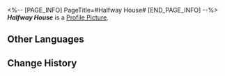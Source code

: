 <%-- [PAGE_INFO]
PageTitle=#Halfway House#
[END_PAGE_INFO] --%>
{{Item Infobox
|title       = ''Halfway House''
|id          = 210312
|image       = Item ''Halfway House''.png
|type        = Disk
|invCategory = Valuables
|rarity      = 3
|effect      = A record that can be played on the Express' phonograph. It might be a chance acquisition or a gift from someone else. All sorts of memories surge up when the music plays &mdash; the smiles, encounters, touches, and the excitement of battle. Maybe that is why people still collect records even as society rapidly advances.<br />The current record contains the track "Halfway House."
|description = <br />''The long journey to the unconscious.''
}}
'''''Halfway House''''' is a [[Profile Picture]].

==Other Languages==
{{Other Languages
|en   = ''Halfway House''
|zhs  = 《半途之屋》
|zht  = 《半途之屋》
|ja   = 『中途の家』
|ko   = ≪중간의 집≫
|es   = La casa a mitad de camino
|fr   = ''Halfway House''
|ru   = Halfway House
|th   = "Halfway House"
|vi   = Ngôi Nhà Giữa Đường
|de   = „Haus auf halber Strecke“
|id   = "Halfway House"
|pt   = "Halfway House"
}}

==Change History==
{{Change History|2.0}}